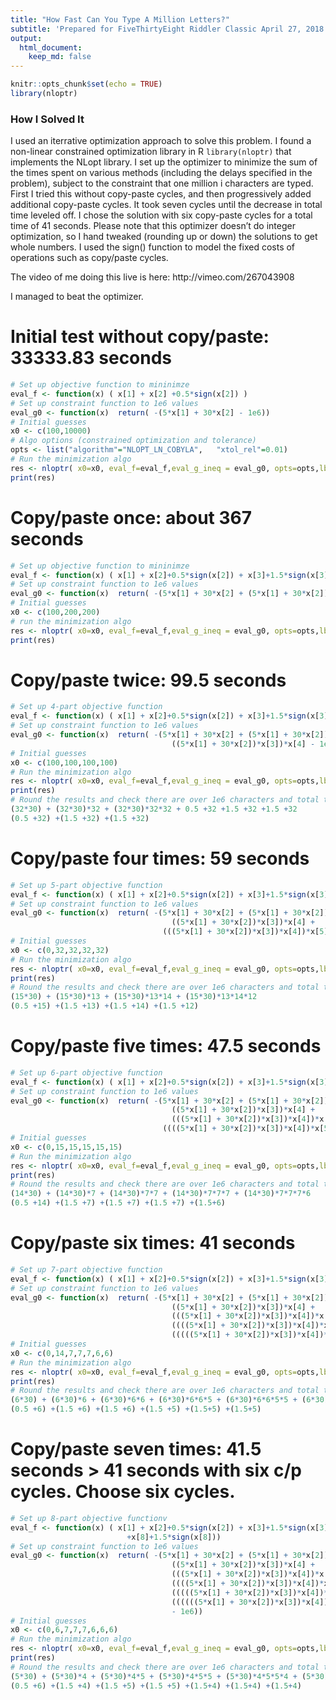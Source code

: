 ```yaml
---
title: "How Fast Can You Type A Million Letters?"
subtitle: 'Prepared for FiveThirtyEight Riddler Classic April 27, 2018'
output:
  html_document:
    keep_md: false
---
```


```r
knitr::opts_chunk$set(echo = TRUE)
library(nloptr)
```

### How I Solved It
I used an iterrative optimization approach to solve this problem.  I found a non-linear constrained optimization library in R `library(nloptr)` that implements the NLopt library. I set up the optimizer to minimize the sum of the times spent on various methods (including the delays specified in the problem), subject to the constraint that one million i characters are typed.  First I tried this without copy-paste cycles, and then progressively added additional copy-paste cycles.  It took seven cycles until the decrease in total time leveled off.  I chose the solution with six copy-paste cycles for a total time of 41 seconds.   Please note that this optimizer doesn't do integer optimization, so I hand tweaked (rounding up or down) the solutions to get whole numbers.  I used the sign() function to model the fixed costs of operations such as copy/paste cycles.

The video of me doing this live is here: http://vimeo.com/267043908

I managed to beat the optimizer.

# Initial test without copy/paste: 33333.83 seconds
```r
# Set up objective function to mininimze
eval_f <- function(x) ( x[1] + x[2] +0.5*sign(x[2]) )
# Set up constraint function to 1e6 values
eval_g0 <- function(x)  return( -(5*x[1] + 30*x[2] - 1e6))
# Initial guesses
x0 <- c(100,10000)
# Algo options (constrained optimization and tolerance)
opts <- list("algorithm"="NLOPT_LN_COBYLA",   "xtol_rel"=0.01)
# Run the minimization algo
res <- nloptr( x0=x0, eval_f=eval_f,eval_g_ineq = eval_g0, opts=opts,lb=c(0,0))
print(res)
```

# Copy/paste once: about 367 seconds
```r
# Set up objective function to mininimze
eval_f <- function(x) ( x[1] + x[2]+0.5*sign(x[2]) + x[3]+1.5*sign(x[3]) )
# Set up constraint function to 1e6 values
eval_g0 <- function(x)  return( -(5*x[1] + 30*x[2] + (5*x[1] + 30*x[2])*x[3] - 1e6))
# Initial guesses
x0 <- c(100,200,200)
# run the minimization algo
res <- nloptr( x0=x0, eval_f=eval_f,eval_g_ineq = eval_g0, opts=opts,lb=c(0,0,0))
print(res)
```

# Copy/paste twice: 99.5 seconds
```r
# Set up 4-part objective function
eval_f <- function(x) ( x[1] + x[2]+0.5*sign(x[2]) + x[3]+1.5*sign(x[3]) + x[4]+1.5*sign(x[4]) )
# Set up constraint function to 1e6 values
eval_g0 <- function(x)  return( -(5*x[1] + 30*x[2] + (5*x[1] + 30*x[2])*x[3] + 
                                    ((5*x[1] + 30*x[2])*x[3])*x[4] - 1e6))
# Initial guesses
x0 <- c(100,100,100,100)
# Run the minimization algo
res <- nloptr( x0=x0, eval_f=eval_f,eval_g_ineq = eval_g0, opts=opts,lb=c(0,0,0,0))
print(res)
# Round the results and check there are over 1e6 characters and total time
(32*30) + (32*30)*32 + (32*30)*32*32 + 0.5 +32 +1.5 +32 +1.5 +32
(0.5 +32) +(1.5 +32) +(1.5 +32)
```

# Copy/paste four times: 59 seconds
```r
# Set up 5-part objective function
eval_f <- function(x) ( x[1] + x[2]+0.5*sign(x[2]) + x[3]+1.5*sign(x[3]) + x[4]+1.5*sign(x[4]) + x[5]+1.5*sign(x[5]) )
# Set up constraint function to 1e6 values
eval_g0 <- function(x)  return( -(5*x[1] + 30*x[2] + (5*x[1] + 30*x[2])*x[3] + 
                                    ((5*x[1] + 30*x[2])*x[3])*x[4] +
                                  (((5*x[1] + 30*x[2])*x[3])*x[4])*x[5] - 1e6))
# Initial guesses
x0 <- c(0,32,32,32,32)
# Run the minimization algo
res <- nloptr( x0=x0, eval_f=eval_f,eval_g_ineq = eval_g0, opts=opts,lb=c(0,0,0,0,0))
print(res)
# Round the results and check there are over 1e6 characters and total time
(15*30) + (15*30)*13 + (15*30)*13*14 + (15*30)*13*14*12
(0.5 +15) +(1.5 +13) +(1.5 +14) +(1.5 +12)
```


# Copy/paste five times: 47.5 seconds
```r
# Set up 6-part objective function
eval_f <- function(x) ( x[1] + x[2]+0.5*sign(x[2]) + x[3]+1.5*sign(x[3]) + x[4]+1.5*sign(x[4]) +  x[5]+1.5*sign(x[5]) +x[6]+1.5*sign(x[6]))
# Set up constraint function to 1e6 values
eval_g0 <- function(x)  return( -(5*x[1] + 30*x[2] + (5*x[1] + 30*x[2])*x[3] + 
                                    ((5*x[1] + 30*x[2])*x[3])*x[4] +
                                    (((5*x[1] + 30*x[2])*x[3])*x[4])*x[5] +
                                  ((((5*x[1] + 30*x[2])*x[3])*x[4])*x[5])*x[6]- 1e6))
# Initial guesses
x0 <- c(0,15,15,15,15,15)
# Run the minimization algo
res <- nloptr( x0=x0, eval_f=eval_f,eval_g_ineq = eval_g0, opts=opts,lb=c(0,0,0,0,0,0))
print(res)
# Round the results and check there are over 1e6 characters and total time
(14*30) + (14*30)*7 + (14*30)*7*7 + (14*30)*7*7*7 + (14*30)*7*7*7*6
(0.5 +14) +(1.5 +7) +(1.5 +7) +(1.5 +7) +(1.5+6)
```



# Copy/paste six times: 41 seconds
```r
# Set up 7-part objective function
eval_f <- function(x) ( x[1] + x[2]+0.5*sign(x[2]) + x[3]+1.5*sign(x[3]) + x[4]+1.5*sign(x[4]) + x[5]+1.5*sign(x[5]) +x[6]+1.5*sign(x[6]) +x[7]+1.5*sign(x[7]))
# Set up constraint function to 1e6 values
eval_g0 <- function(x)  return( -(5*x[1] + 30*x[2] + (5*x[1] + 30*x[2])*x[3] + 
                                    ((5*x[1] + 30*x[2])*x[3])*x[4] +
                                    (((5*x[1] + 30*x[2])*x[3])*x[4])*x[5] +
                                    ((((5*x[1] + 30*x[2])*x[3])*x[4])*x[5])*x[6] +
                                    (((((5*x[1] + 30*x[2])*x[3])*x[4])*x[5])*x[6])*x[7] - 1e6))
# Initial guesses
x0 <- c(0,14,7,7,7,6,6)
# Run the minimization algo
res <- nloptr( x0=x0, eval_f=eval_f,eval_g_ineq = eval_g0, opts=opts,lb=c(0,0,0,0,0,0,0))
print(res)
# Round the results and check there are over 1e6 characters and total time
(6*30) + (6*30)*6 + (6*30)*6*6 + (6*30)*6*6*5 + (6*30)*6*6*5*5 + (6*30)*6*6*5*5*5
(0.5 +6) +(1.5 +6) +(1.5 +6) +(1.5 +5) +(1.5+5) +(1.5+5)
```


# Copy/paste seven times: 41.5 seconds > 41 seconds with six c/p cycles. Choose six cycles.
```r
# Set up 8-part objective functionv
eval_f <- function(x) ( x[1] + x[2]+0.5*sign(x[2]) + x[3]+1.5*sign(x[3]) + x[4]+1.5*sign(x[4]) + x[5]+1.5*sign(x[5]) +x[6]+1.5*sign(x[6]) +x[7]+1.5*sign(x[7]) +
                          +x[8]+1.5*sign(x[8]))
# Set up constraint function to 1e6 values
eval_g0 <- function(x)  return( -(5*x[1] + 30*x[2] + (5*x[1] + 30*x[2])*x[3] + 
                                    ((5*x[1] + 30*x[2])*x[3])*x[4] +
                                    (((5*x[1] + 30*x[2])*x[3])*x[4])*x[5] +
                                    ((((5*x[1] + 30*x[2])*x[3])*x[4])*x[5])*x[6] +
                                    (((((5*x[1] + 30*x[2])*x[3])*x[4])*x[5])*x[6])*x[7] +
                                    ((((((5*x[1] + 30*x[2])*x[3])*x[4])*x[5])*x[6])*x[7])*x[8]
                                    - 1e6))
# Initial guesses
x0 <- c(0,6,7,7,7,6,6,6)
# Run the minimization algo
res <- nloptr( x0=x0, eval_f=eval_f,eval_g_ineq = eval_g0, opts=opts,lb=c(0,0,0,0,0,0,0,0))
print(res)
# Round the results and check there are over 1e6 characters and total time
(5*30) + (5*30)*4 + (5*30)*4*5 + (5*30)*4*5*5 + (5*30)*4*5*5*4 + (5*30)*4*5*5*4*4 +(5*30)*4*5*5*4*4*3
(0.5 +6) +(1.5 +4) +(1.5 +5) +(1.5 +5) +(1.5+4) +(1.5+4) +(1.5+4)
```